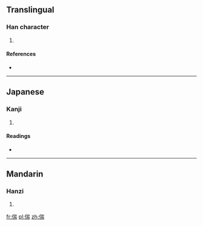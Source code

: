 ==Translingual==

===Han character===
{{Han char|rn=9|rad=人|as=09|sn=11|four=2222<sub>7</sub>|canj=人山一月 (OUMB)}}

# {{defn|Han|sort=人09}}

====References====
* {{Han ref|kx=0111.330|dkj=00896|dj=0238.070|hdz=10191.090|uh=5073|ud=20595|bh=D465|bd=54373}}

----

==Japanese==

===Kanji===
{{ja-kanji|grade=|rs=人09}}

# {{defn|lang=ja|sort=人09}}

====Readings====
* {{ja-readings|on=[[たん]] (tan)|kun=[[ちひさい]] (chihisai), [[すこし]] (sukoshi)}}

----

==Mandarin==

===Hanzi===
{{cmn-hanzi|pin=[[duān]] ([[duan1]])|wg=tuan<sup>1</sup>}}

# {{defn|lang=cmn|sort=人09}}

[[fr:偳]]
[[pl:偳]]
[[zh:偳]]